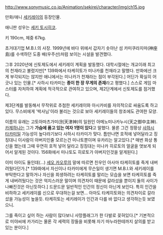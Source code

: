 http://www.sonymusic.co.jp/Animation/sekirei/character/img/ch15.jpg

만화/애니 [[세키레이]]의 등장인물.

애니판 성우는 [[세키 토시히코]].

키 190cm, 체중 67kg. 

초거대기업 M.B.I.의 사장. 1999년에 바다 위에서 갑자기 솟아난 섬 카미쿠라지마(神座島)를 수색하던 도중 배(우주선)처럼 보이는 시설을 발견했다. 

그후 2020년에 신토제도에서 세키레이 계획을 발동했다. 대학시절에는 개교이래 최고의 천재라고 불렸지만[* 139화에서 타케히토가 미나카를 천재라고 말했다. 만화에선 크게 부각되지는 않지만 애니에서는 미나카가 천재라는 점이 부각된다.] 어딘가 확실히 어긋나 있는 인물.[* 사하시 타카미는 '''종이 한 장 무게의 존재'''라고 평했다.] 스스로 게임 마스터를 자처하여 계획에 적극적으로 관여하고 있으며, 제2단계에서 신토제도를 점거했다. 

제3단계를 발동해서 무작위로 추첨한 세키레이와 아시카비를 자의적으로 싸움도록 하고 있다. 무스비에게 '박사님'이라 불리는 것으로 보아 세키레이들의 창조에도 관여한 모양. 

이름의 유래는 고토아마츠가미(別天津神)의 일원인 아메노미나카누시(天之御中主神). [[카제하나]]는 그가 '''가슴에 품고 있는 여자 1명이 있다'''고 말했다. 물론 그건 정황상 [[사하시 타카미]]일 가능성이 높다라기보다 사하시 타카미가 맞다. 틈만나면 호적에 넣어달라고 징징대니 이사람이 아버지인줄 모르는건 미나토뿐이며 유카리는 알고있다.[* 매번 화상 통신을 했는데 그때 우연히 호적 넣어 달라고 징징대는 미나카 히로토의 얼굴을 엿보게 되어서 알게된 것이다. 156화에서 미나토도 히로토가 아버지인것을 알게된다.]

이미 아이도 둘인데(…) [[세오 카오루]]의 말에 따르면 친우인 아사마 타케히토를 죽게 내버려뒀다던가.[* 139화에서 자신이나 타카미에게 무슨일이 생기면 M.B.I.와 세키레이를 부탁한다고 말하거나 자신을 희생하려는 타케히토를 말리는 모습을 보면 타케히토를 죽게 내버려뒀다는 것은 억지스러운 말이며 의견차이 때문에 갈라섰을 뿐이지 둘의 사이가 나빠진것은 아닌듯하다.] 드문드문 일반적인 인간의 정신이 아닌게 보인다. 특히 인간을 비하하고 세키레이를 신으로 우대하는걸 보면… 아마도 타케히토와는 의견차이로 갈라섰을 가능성이 높을듯. 타케히토는 세키레이가 인간과 다를 바 없다고 생각하는듯 보였으니. 

그를 죽이고 싶어 하는 사람이 많다보니 사망플래그가 한 다발로 꽂혀있다.[* 기본적으로 미야씨에 카가리는 물론 각 세력의 장들을 비롯해 자기 마누라한테까지 살의를 받고 있는 분이다.]
